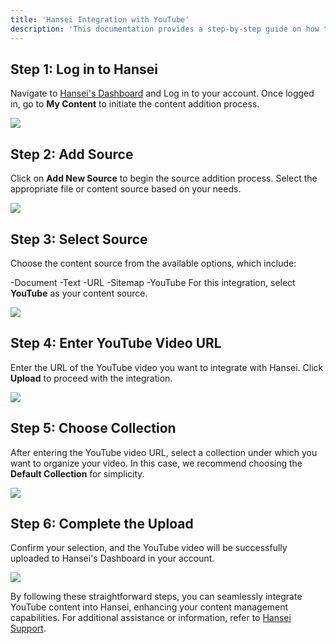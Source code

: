 ```yaml
---
title: 'Hansei Integration with YouTube'
description: 'This documentation provides a step-by-step guide on how to seamlessly integrate Hansei with YouTube. Follow these simple instructions to enhance your content management experience.'
---
```


## Step 1: Log in to Hansei

Navigate to [Hansei's Dashboard](https://hansei.app/dashboard) and Log in to your account.
Once logged in, go to **My Content** to initiate the content addition process.

<img
  src="/images/doc/1.png"
/>

## Step 2: Add Source
Click on **Add New Source** to begin the source addition process.
Select the appropriate file or content source based on your needs.

<img
  src="/images/doc/2.png"
/>

## Step 3: Select Source
Choose the content source from the available options, which include:

-Document
-Text
-URL
-Sitemap
-YouTube
For this integration, select **YouTube** as your content source.

<img
  src="/images/doc/3.png"
/>

## Step 4: Enter YouTube Video URL
Enter the URL of the YouTube video you want to integrate with Hansei.
Click **Upload** to proceed with the integration.

<img
  src="/images/youtube/4.png"
/>

## Step 5: Choose Collection
After entering the YouTube video URL, select a collection under which you want to organize your video.
In this case, we recommend choosing the **Default Collection** for simplicity.

<img
  src="/images/youtube/5.png"
/>

## Step 6: Complete the Upload
Confirm your selection, and the YouTube video will be successfully uploaded to Hansei's Dashboard in your account.

<img
  src="/images/youtube/6.png"
/>

By following these straightforward steps, you can seamlessly integrate YouTube content into Hansei, enhancing your content management capabilities. For additional assistance or information, refer to [Hansei Support](https://hansei.app/contact).

